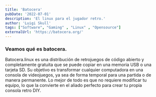 ```yaml
---
title: 'Batocera'
pubDate: '2022-07-01'
description: 'El linux para el jugador retro.'
author: 'Luigi Skull'
tags: ["Software", "Gaming" , "Linux" , "Opensource"]
externalUrl: 'https://batocera.org/' 
---
```



### Veamos qué es batocera.


Batocera.linux es una distribución de retrojuegos de código abierto y completamente gratuita que se puede copiar en una memoria USB o una tarjeta SD. Su objetivo es transformar cualquier computadora  en una consola de videojuegos, ya sea de forma temporal para una partida o de manera permanente. Lo mejor de todo es que no requiere modificar tu equipo, lo que la convierte en el aliado perfecto para crear tu propia consola retro DIY.
